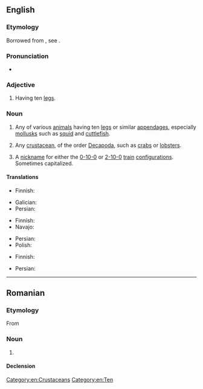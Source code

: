 {{also|Decapod}}
==English==

===Etymology===
Borrowed from {{bor|en|fr|décapode}}, see {{affix|en|deca-|-pod}}.

===Pronunciation===
* {{a|UK}} {{IPA|en|/ˈdɛkəpɒd/}}

===Adjective===
{{en-adj|-}}

# {{lb|en|zoology}} Having ten [[leg]]s.

===Noun===
{{en-noun}}

# {{lb|en|zoology}} Any of various [[animal]]s having ten [[leg]]s or similar [[appendage]]s, especially [[mollusk]]s such as [[squid]] and [[cuttlefish]].
# {{lb|en|zoology}} Any [[crustacean]], of the order [[Decapoda]], such as [[crab]]s or [[lobster]]s.
# {{lb|en|rail transport}} A [[nickname]] for either the [[0-10-0]] or [[2-10-0]] [[train]] [[configuration]]s. Sometimes capitalized.

====Translations====
{{trans-top|mollusc}}
* Finnish: {{t|fi|kymmenlonkeroinen}}
{{trans-mid}}
* Galician: {{t|gl|decápodo|m}}
* Persian: {{t|fa|دهپا|tr=dahpā}}
{{trans-bottom}}

{{trans-top|crustacean}}
* Finnish: {{t+|fi|kymmenjalkainen}}
* Navajo: {{t|nv|chʼosh bijáád neeznánígíí}}
{{trans-mid}}
* Persian: {{t|fa|دهپا|tr=dahpā}}
* Polish: {{t|pl|dziesięcionóg|m}}
{{trans-bottom}}

{{trans-top|vehicle}}
* Finnish: {{t|fi|kymmenpyöräinen}}
{{trans-mid}}
* Persian: {{t|fa|دهچرخ|tr=dahčarx}}
{{trans-bottom}}

[[Category:en:Crustaceans]]
[[Category:en:Ten]]

----

==Romanian==

===Etymology===
From {{bor|ro|fr|décapode}}

===Noun===
{{ro-noun|n|decapode}}

# {{l|en|decapod}}

====Declension====
{{ro-noun-n}}